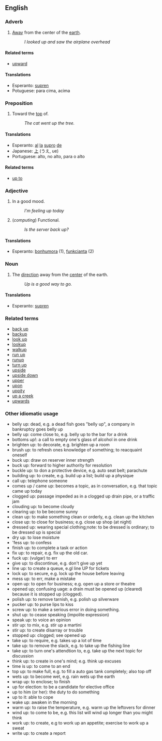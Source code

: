 == English ==

=== Adverb ===

# [[Away]] from the center of the [[earth]].
#: ''I looked up and saw the airplane overhead''

====Related terms====

*[[upward]]

====Translations====

*Esperanto: [[supren]]
*Potuguese: para cima, acima

=== Preposition ===

# Toward the [[top]] of.
#: ''The cat went up the tree.''

====Translations====
*Esperanto: [[al]] [[la]] [[supro]] [[de]]
*Japanese: [[上]] (うえ, ue)
*Portuguese: alto, no alto, para o alto

====Related terms====

*[[up to]]

=== Adjective ===

# In a good mood.
#: ''I'm feeling up today''
# (''computing'') Functional.
#: ''Is the server back up?''

==== Translations ====

*Esperanto: [[bonhumora]] (1), [[funkcii|funkcianta]] (2)

=== Noun ===

# The [[direction]] away from the [[center]] of the earth.
#: ''Up is a good way to go.''

==== Translations ====

*Esperanto: [[supren]]

===Related terms===

*[[back up]]
*[[backup]]
*[[look up]]
*[[lookup]]
*[[walkup]]
*[[run up]]
*[[runup]]
*[[turn up]]
*[[upside]]
*[[upside down]]
*[[upper]]
*[[upon]]
*[[uppity]]
*[[up a creek]]
*[[upwards]]

===Other idiomatic usage===

* belly up: dead, e.g. a dead fish goes "belly up", a company in bankruptcy goes belly up
* belly up: come close to, e.g. belly up to the bar for a drink
* bottoms up!: a call to empty one's glass of alcohol in one drink
* brighten up: to decorate, e.g. brighten up a room
* brush up: to refresh ones knowledge of something; to reacquaint oneself
* buck up: draw on reserver inner strength
* buck up: forward to higher authority for resolution
* buckle up: to don a protective device, e.g. auto seat belt; parachute
* building up: to create, e.g. build up a list; build up a physique
* call up: telephone someone
* comes up / came up: becomes a topic, as in conversation, e.g. that topic came up today
* clogged up: passage impeded as in a clogged up drain pipe, or a traffic jam
* clouding up: to become cloudy
* clearing up: to be become sunny
* clean up: to make something clean or orderly, e.g. clean up the kitchen
* close up: to close for business; e.g. close up shop (at night)
* dressed up: wearing special clothing;note: to be dressed is ordinary; to be dressed up is special 
* dry up: to lose moisture 
* 'fess up: to confess
* finish up: to complete a task or action
* fix up: to repair, e.g. fix up the old car.
* fuck up: (vulgar) to err
* give up: to discontinue, e.g. don't give up yet
* line up: to create a queue, e.gl line UP for tickets
* lock up: to secure, e.g. lock up the house before leaving
* mess up: to err, make a mistake
* open up: to open for business; e.g. open up a store or theatre
* opened up; confusing uage: a drain must be opened up (cleared) because it is stopped up (clogged).
* polish up: to remove tarnish, e.g. polish up silverware
* pucker up: to purse lips to kiss
* screw up: to make a serious error in doing something. 
* shut up: to cease speaking (impolite expression)
* speak up: to voice an opinion 
* stir up: to mix, e.g. stir up a martini
* stir up: to create disarray or trouble
* stopped up: clogged; see opened up
* take up: to require, e.g. takes up a lot of time
* take up: to remove the slack, e.g. to take up the fishing line
* take up: to turn one's attendtion to, e.g. take up the next topic for discussion
* think up: to create in one's mind; e.g. think up excuses
* time is up: to come to an end
* top up: to make full, e.g. to fill a auto gas tank completely; also top off
* wets up: to become wet, e.g. rain wets up the earth
* wrap up: to enclose; to finish
* up for election: to be a candidate for elective office
* up to him (or her): the duty to do something
* up to it: able to cope
* wake up: awaken in the morning
* warm up: to raise the temperature, e.g. warm up the leftovers for dinner
* wind up: to come to be, e.g. this list will wind up longer than you might think 
* work up: to create, e.g to work up an appetite; exercise to work up a sweat
* write up: to create a report